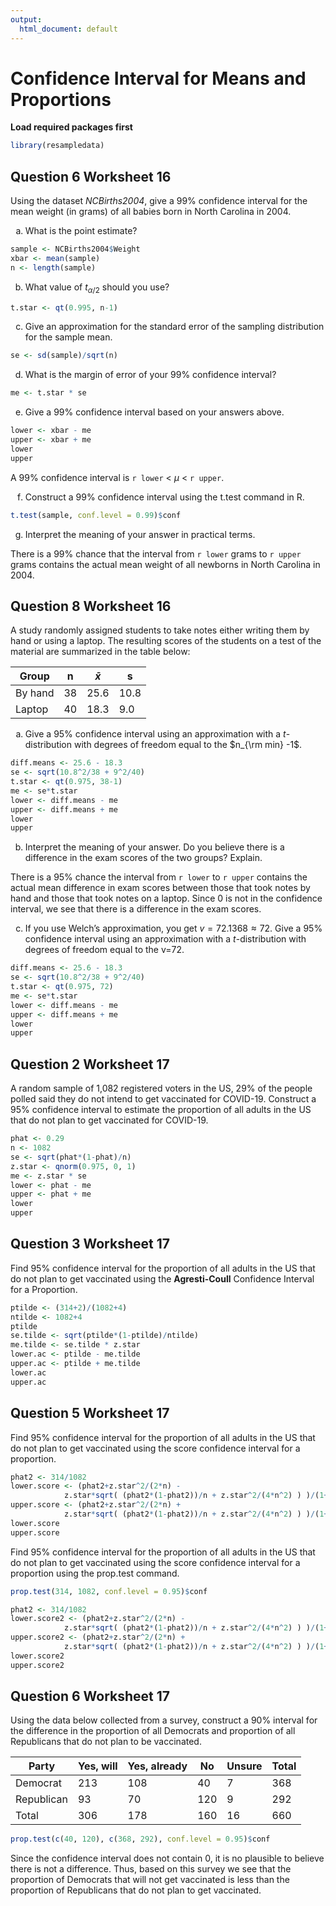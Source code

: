 ```yaml
---
output:
  html_document: default
---
```

# Confidence Interval for Means and Proportions

**Load required packages first**
```r
library(resampledata)
```

## Question 6 Worksheet 16

Using the dataset *NCBirths2004*, give a 99% confidence interval for the mean weight (in grams) of all babies born in North Carolina in 2004.

(a) What is the point estimate?

```r
sample <- NCBirths2004$Weight
xbar <- mean(sample)
n <- length(sample)
```

(b) What value of $t_{\alpha/2}$ should you use?

```r
t.star <- qt(0.995, n-1)
```

(c) Give an approximation for the standard error of the sampling distribution for the sample mean.

```r
se <- sd(sample)/sqrt(n)
```

(d) What is the margin of error of your 99% confidence interval?

```r
me <- t.star * se
```

(e) Give a 99% confidence interval based on your answers above.

```r
lower <- xbar - me
upper <- xbar + me
lower
upper
```

A 99% confidence interval is `r lower` < $\mu$ < `r upper`.

(f) Construct a 99% confidence interval using the t.test command in R.

```r
t.test(sample, conf.level = 0.99)$conf
```

(g) Interpret the meaning of your answer in practical terms. 

There is a 99% chance that the interval from `r lower` grams to `r upper` grams contains the actual mean weight of all newborns in North Carolina in 2004.

## Question 8 Worksheet 16 

A study randomly assigned students to take notes either writing them by hand or using a laptop. The resulting scores of the students on a test of the material are summarized in the table below:

Group | n | $\bar{x}$ | s 
----- | - | --------- | --
By hand | 38 | 25.6 | 10.8
Laptop | 40 | 18.3 | 9.0

(a) Give a 95% confidence interval using an approximation with a $t$-distribution with degrees of freedom equal to the $n_{\rm min} -1$.

```r
diff.means <- 25.6 - 18.3
se <- sqrt(10.8^2/38 + 9^2/40)
t.star <- qt(0.975, 38-1)
me <- se*t.star
lower <- diff.means - me
upper <- diff.means + me
lower
upper
```

(b) Interpret the meaning of your answer. Do you believe there is a difference in the exam scores of the two groups? Explain. 

There is a 95% chance the interval from `r lower` to `r upper` contains the actual mean difference in exam scores between those that took notes by hand and those that took notes on a laptop. Since 0 is not in the confidence interval, we see that there is a difference in the exam scores.

(c) If you use Welch's approximation, you get $v = 72.1368 \approx 72$. Give a 95% confidence interval using an approximation with a $t$-distribution with degrees of freedom equal to the v=72.

```r
diff.means <- 25.6 - 18.3
se <- sqrt(10.8^2/38 + 9^2/40)
t.star <- qt(0.975, 72)
me <- se*t.star
lower <- diff.means - me
upper <- diff.means + me
lower
upper
```

## Question 2 Worksheet 17

A random sample of 1,082 registered voters in the US, 29% of the people polled said they do not intend to get vaccinated for COVID-19. Construct a 95% confidence interval to estimate the proportion of all adults in the US that do not plan to get vaccinated for COVID-19.

```r
phat <- 0.29
n <- 1082
se <- sqrt(phat*(1-phat)/n)
z.star <- qnorm(0.975, 0, 1)
me <- z.star * se
lower <- phat - me
upper <- phat + me
lower
upper
```

## Question 3 Worksheet 17

Find 95% confidence interval for the proportion of all adults in the US that do not plan to get vaccinated using the **Agresti-Coull** Confidence Interval for a Proportion.

```r
ptilde <- (314+2)/(1082+4)
ntilde <- 1082+4
ptilde
se.tilde <- sqrt(ptilde*(1-ptilde)/ntilde)
me.tilde <- se.tilde * z.star
lower.ac <- ptilde - me.tilde
upper.ac <- ptilde + me.tilde
lower.ac
upper.ac
```

## Question 5 Worksheet 17

Find 95% confidence interval for the proportion of all adults in the US that do not plan to get vaccinated using the score confidence interval for a proportion.

```r
phat2 <- 314/1082
lower.score <- (phat2+z.star^2/(2*n) - 
            z.star*sqrt( (phat2*(1-phat2))/n + z.star^2/(4*n^2) ) )/(1+z.star^2/n)
upper.score <- (phat2+z.star^2/(2*n) +
            z.star*sqrt( (phat2*(1-phat2))/n + z.star^2/(4*n^2) ) )/(1+z.star^2/n)
lower.score
upper.score
```

Find 95% confidence interval for the proportion of all adults in the US that do not plan to get vaccinated using the score confidence interval for a proportion using the prop.test command.

```r
prop.test(314, 1082, conf.level = 0.95)$conf
```

```r
phat2 <- 314/1082
lower.score2 <- (phat2+z.star^2/(2*n) - 
            z.star*sqrt( (phat2*(1-phat2))/n + z.star^2/(4*n^2) ) )/(1+z.star^2/n)
upper.score2 <- (phat2+z.star^2/(2*n) +
            z.star*sqrt( (phat2*(1-phat2))/n + z.star^2/(4*n^2) ) )/(1+z.star^2/n)
lower.score2
upper.score2
```

## Question 6 Worksheet 17

Using the data below collected from a survey, construct a 90\% interval for the difference in the proportion of all Democrats and proportion of all Republicans that do not plan to be vaccinated.

Party | Yes, will | Yes, already | No | Unsure | Total
----- | --------- | ------------ | -- | ------ | -----
Democrat | 213 | 108 | 40 | 7 | 368
Republican | 93 | 70 | 120 | 9 | 292
Total | 306 | 178 | 160 | 16 | 660

```r
prop.test(c(40, 120), c(368, 292), conf.level = 0.95)$conf
```

Since the confidence interval does not contain 0, it is no plausible to believe there is not a difference. Thus, based on this survey we see that the proportion of Democrats that will not get vaccinated is less than the proportion of Republicans that do not plan to get vaccinated.